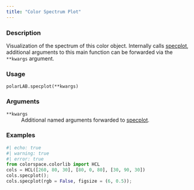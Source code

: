 ```yaml
---
title: "Color Spectrum Plot"
---
```


### Description

Visualization of the spectrum of this color object.
Internally calls [specplot](colorspace.specplot.specplot.qmd),
additional arguments to this main function can be forwarded via the
`**kwargs` argument.

### Usage

<pre><code class='language-python'>polarLAB.specplot(**kwargs)</code></pre>

### Arguments

<dl class="pyp-list param-list">
  <dt style = "white-space: nowrap; font-family: monospace; vertical-align: top">
   <code id="colorspace.colorlib.polarLAB.specplot:**kwargs">**kwargs</code>
  </dt>
 <dd>Additional named arguments forwarded to
[specplot](colorspace.specplot.specplot.qmd).</dd>
</dl>

### Examples

```python
#| echo: true
#| warning: true
#| error: true
from colorspace.colorlib import HCL
cols = HCL([260, 80, 30], [80, 0, 80], [30, 90, 30])
cols.specplot();
cols.specplot(rgb = False, figsize = (6, 0.5));
```



